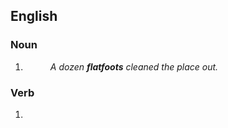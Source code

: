 ==English==

===Noun===
{{head|en|noun form}}

# {{plural of|en|flatfoot}}
#: ''A dozen '''flatfoots''' cleaned the place out.''

===Verb===
{{head|en|verb form}}

# {{en-third-person singular of|flatfoot}}